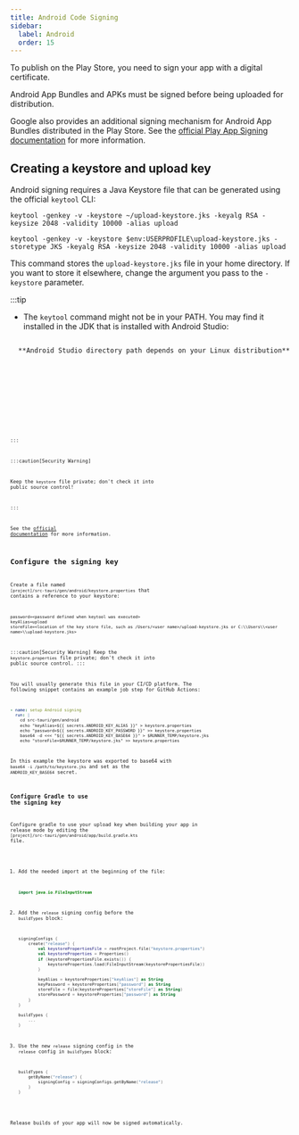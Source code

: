 ```yaml
---
title: Android Code Signing
sidebar:
  label: Android
  order: 15
---
```



To publish on the Play Store, you need to sign your app with a digital certificate.

Android App Bundles and APKs must be signed before being uploaded for distribution.

Google also provides an additional signing mechanism for Android App Bundles distributed in the Play Store.
See the [official Play App Signing documentation] for more information.

## Creating a keystore and upload key

Android signing requires a Java Keystore file that can be generated using the official `keytool` CLI:

<Tabs>
  <TabItem label="macOS / Linux">
  
```
keytool -genkey -v -keystore ~/upload-keystore.jks -keyalg RSA -keysize 2048 -validity 10000 -alias upload
```

  </TabItem>

  <TabItem label="Windows">
  
```
keytool -genkey -v -keystore $env:USERPROFILE\upload-keystore.jks -storetype JKS -keyalg RSA -keysize 2048 -validity 10000 -alias upload
```

  </TabItem>
</Tabs>

This command stores the `upload-keystore.jks` file in your home directory.
If you want to store it elsewhere, change the argument you pass to the `-keystore` parameter.

:::tip

- The `keytool` command might not be in your PATH.
  You may find it installed in the JDK that is installed with Android Studio:

<Tabs>

<TabItem label="Linux">
  <Code code="/opt/android-studio/jbr/bin/keytool ...args" lang="sh" />
  **Android Studio directory path depends on your Linux distribution**
</TabItem>

<TabItem label="macOS">
  <Code
    code="/Applications/Android\ Studio.app/Contents/jbr/Contents/Home/bin/keytool ...args"
    lang="sh"
  />
</TabItem>

<TabItem label="Windows">
  <Code
    code="C:\\Program Files\\Android\\Android Studio\\jbr\\bin\\keytool.exe ...args"
    lang="sh"
  />
</TabItem>

</Tabs>

:::

:::caution[Security Warning]

Keep the `keystore` file private; don't check it into public source control!

:::

See the [official documentation](https://developer.android.com/studio/publish/app-signing#generate-key) for more information.

## Configure the signing key

Create a file named `[project]/src-tauri/gen/android/keystore.properties` that contains a reference to your keystore:

```
password=<password defined when keytool was executed>
keyAlias=upload
storeFile=<location of the key store file, such as /Users/<user name>/upload-keystore.jks or C:\\Users\\<user name>\\upload-keystore.jks>
```

:::caution[Security Warning]
Keep the `keystore.properties` file private; don't check it into public source control.
:::

You will usually generate this file in your CI/CD platform. The following snippet contains an example job step for GitHub Actions:

```yml
- name: setup Android signing
  run: |
    cd src-tauri/gen/android
    echo "keyAlias=${{ secrets.ANDROID_KEY_ALIAS }}" > keystore.properties
    echo "password=${{ secrets.ANDROID_KEY_PASSWORD }}" >> keystore.properties
    base64 -d <<< "${{ secrets.ANDROID_KEY_BASE64 }}" > $RUNNER_TEMP/keystore.jks
    echo "storeFile=$RUNNER_TEMP/keystore.jks" >> keystore.properties
```

In this example the keystore was exported to base64 with `base64 -i /path/to/keystore.jks` and set as the `ANDROID_KEY_BASE64` secret.

### Configure Gradle to use the signing key

Configure gradle to use your upload key when building your app in release mode by editing the `[project]/src-tauri/gen/android/app/build.gradle.kts` file.

1.  Add the needed import at the beginning of the file:

    ```kotlin
    import java.io.FileInputStream
    ```

2.  Add the `release` signing config before the `buildTypes` block:

    ```kotlin {3-12}
    signingConfigs {
        create("release") {
            val keystorePropertiesFile = rootProject.file("keystore.properties")
            val keystoreProperties = Properties()
            if (keystorePropertiesFile.exists()) {
                keystoreProperties.load(FileInputStream(keystorePropertiesFile))
            }

            keyAlias = keystoreProperties["keyAlias"] as String
            keyPassword = keystoreProperties["password"] as String
            storeFile = file(keystoreProperties["storeFile"] as String)
            storePassword = keystoreProperties["password"] as String
        }
    }

    buildTypes {
        ...
    }
    ```

3.  Use the new `release` signing config in the `release` config in `buildTypes` block:

    ```kotlin {3}
    buildTypes {
        getByName("release") {
            signingConfig = signingConfigs.getByName("release")
        }
    }
    ```

Release builds of your app will now be signed automatically.

[official Play App Signing documentation]: https://support.google.com/googleplay/android-developer/answer/9842756?hl=en&visit_id=638549803861403647-3347771264&rd=1
